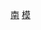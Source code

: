 {{NavboxV2
| name = 越南共和國軍
| title = {{Flagicon image|Flag of the Republic of Vietnam Military Forces.svg}} [[越南共和國軍]]
| listclass = hlist
| group1 = 組織架構
| list1-border = child
| list1-type = vertical
|list1-group1 = 高層機關
|list1-list1 =
* [[越南共和國國防部|國防部]]
* [[越南共和國軍總參謀部|總參謀部]]
** [[越南共和國軍總參謀部後勤總局|後勤總局]]
*** [[越南共和國軍軍醫|軍醫]]
** [[越南共和國軍軍訓總局|軍訓總局]]
** [[越南共和國軍總參謀部政戰總局|政戰總局]]
*** [[越南共和國軍事安全局|軍事安全局]]
** [[越南共和國軍警|憲兵]]
** {{Link-vi|越南共和國軍女兵團|Nữ Quân nhân Quân lực Việt Nam Cộng hòa|女兵團}}
|list1-group2 = 部隊
|list1-list2-border = child
|list1-list2-type = vertical
|list1-list2-evenodd = swap
|list1-list2-list1 =
* [[越南共和國陸軍|陸軍]]
* [[越南共和國海軍|海軍]]
* [[越南共和國空軍|空軍]]
* [[平民游擊防衛群計畫|平民游擊防衛群（CIDG）]]
* [[越南共和國地方軍和義軍|地方軍和義軍]]
* [[越南共和國別動軍|別動軍]]
* [[越南共和國裝甲騎兵|裝甲騎兵]]
* {{Link-en|越南共和國特種部隊|Army of the Republic of Vietnam Special Forces|特種部隊}}
* [[越南共和國總統府衛兵聯合旅|總統府衛兵聯合旅]]

|list1-list2-group2 = [[軍 (軍隊)|軍級戰術區]]
|list1-list2-list2=
* [[越南共和國第1軍|第1軍]]
* [[越南共和國第2軍|第2軍]]
* [[越南共和國第3軍|第3軍]]
* [[越南共和國第4軍|第4軍]]

|list1-list2-group3=[[師 (軍隊)|師級單位]]
|list1-list2-list3=
* [[越南共和國第1步兵師|第1步兵師]]
* [[越南共和國第2步兵師|第2步兵師]]
* [[越南共和國第3步兵師|第3步兵師]]
* [[越南共和國第5步兵師|第5步兵師]]
* [[越南共和國第7步兵師|第7步兵師]]
* [[越南共和國第9步兵師|第9步兵師]]
* [[越南共和國第18步兵師|第18步兵師]]
* [[越南共和國第21步兵師|第21步兵師]]
* [[越南共和國第22步兵師|第22步兵師]]
* [[越南共和國第23步兵師|第23步兵師]]
* [[越南共和國第25步兵師|第25步兵師]]
* [[越南共和國海軍陸戰師|海軍陸戰師]]
* [[越南共和國空降師|空降師]]

| group3=軍校
| list3=
* [[越南共和國國防學院|國防學院]]
* [[大叻國家軍事學校|大叻]]
* [[越南共和國空降兵訓練中心|空降兵]]
* [[越南共和國政戰大學|政戰大學]]
* [[越南共和國指揮參謀學院|指揮參謀]]

| group4=空軍基地
| list4=
* {{Link-en|邊和空軍基地|Bien Hoa Air Base|邊和}}
* [[平水空軍基地|平水]]
* {{Link-en|金蘭空軍基地|Cam Ranh Air Base|金蘭}}
* {{Link-en|峴港空軍基地|Da Nang Air Base|峴港}}
* [[芽莊機場|芽莊]]
* {{Link-en|潘郎空軍基地|Phan Rang Air Base|潘郎}}
* {{Link-en|符吉空軍基地|Phu Cat Air Base|符吉}}
* {{Link-en|波來古空軍基地|Pleiku Air Base|波來古}}
* [[新山一空軍基地|新山一]]
* {{Link-en|綏和空軍基地|Tuy Hoa Air Base|綏和}}

| group5=符號與榮譽
| list5=
* {{Link-vi|越南共和國軍銜|Quân hàm Quân lực Việt Nam Cộng hòa|軍銜}}
* {{Link-vi|越南共和國軍旗列表|Danh sách hiệu kỳ Quân lực Việt Nam Cộng hòa|軍旗}}
* [[保國勳章]]
* {{Link-en|越南共和國英勇十字勳章|Vietnam Gallantry Cross|英勇十字勳章}}
* {{Link-en|越南共和國戰役獎章|Vietnam Campaign Medal|戰役獎章}}

| group6=政變與兵變
| list6=
* [[1960年南越政變|1960年]]
* [[1962年南越独立宫轰炸|1962年]]
* [[1963年南越政变|1963年]]
* 1964年
**[[1964年1月南越政變|1月]]
**[[1964年9月南越政變|9月]]
**[[1964年12月南越政變|12月]]
* [[1965年南越政變|1965年]]

| group7=著名軍官
| list7-border = child
| list7-type = vertical
|list7-group1 = 將官
|list7-list1 =
* [[高文園]]
* [[鍾進剛]]
* [[杜高智]]
* [[楊文明]]
* [[阮文紹]]
* [[阮高祺]]
* [[阮慶]]
* [[陳善謙]]
* [[黎明島]]
* [[吳光長]]
* [[黃春覽]]
* [[黃文高]]
* [[阮友固]]
* [[阮正詩]]
* [[林文發]]
* [[黎元康]]
* [[黎元偉]]
* [[黎文興]]
* [[黎文金]]
* [[枚有春]]
* [[阮曰青]]
* [[范文富|-{范}-文富]]
* [[尊室訂 (中將)|尊室訂]]
* [[陳文敦]]
* [[阮科南]]
* [[陈文二]]
* [[鄧文光]]
* [[阮文全]]
* [[林元性]]
* [[余國棟]]
* [[李松柏 (越南)|李松柏]]
* [[陳光魁]]
* [[阮文孝 (中将)|阮文孝]]
* [[呂夢蘭]]
* [[范國淳]]
* [[阮文明]]
* {{Link-en|裴廷淡|Bui Dinh Dam}}
* {{Link-vi|張光恩|Trương Quang Ân}}
* [[杜茂 (越南)|杜茂]]
* {{Link-vi|潘仲正|Phan Trọng Chinh}}
* {{Link-vi|阮振亞|Nguyễn Chấn Á}}
* {{Link-vi|黎玉展|Lê Ngọc Triển}}
* [[黎德達]]
* [[阮有幸]]
* [[黃基明]]
|list7-group2 = 校、尉官
|list7-list2 =
* [[范富国]]
* [[阮文戎]]
* [[黎光松]]
* {{Link-vi|阮成忠|Nguyễn Thành Trung}}
* [[胡玉瑾]]
* [[杜劍]]
* [[黎光美]]
* [[吳世靈]]
* [[范玉草]]
* [[胡進權]]
* [[阮春榮]]

| group9=相關隊伍
| list9=
* [[越南共和國國家警察|國家警察]]
* [[自衛民兵 (越南共和國)|自衛民兵]]

}}<noinclude>
[[Category:越南军事模板|南]]
[[Category:越南共和國軍事|模]]
</noinclude>